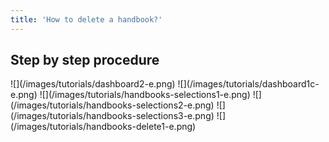 ```yaml
---
title: 'How to delete a handbook?'
---
```


## Step by step procedure

<Steps>
  <Step title="Go to &#x22;Dashboard&#x22;">
    ![](/images/tutorials/dashboard2-e.png)
  </Step>

  <Step title="Click your &#x22;company name&#x22;">
    ![](/images/tutorials/dashboard1c-e.png)
  </Step>

  <Step title="Click &#x22;HR > Handbooks&#x22; from the sidebar.">
    ![](/images/tutorials/handbooks-selections1-e.png)
  </Step>

  <Step title="Click on the &#x22;handbook title&#x22;.">
    ![](/images/tutorials/handbooks-selections2-e.png)
  </Step>

  <Step title="Click &#x22;Delete&#x22; button. A pop-up will appear.">
    ![](/images/tutorials/handbooks-selections3-e.png)
  </Step>

  <Step title="Click the &#x22;Delete&#x22; button for confirmation.">
    ![](/images/tutorials/handbooks-delete1-e.png)
  </Step>
</Steps>